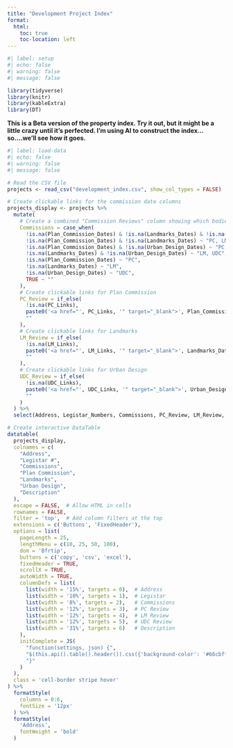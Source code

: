 ```yaml
---
title: "Development Project Index"
format: 
  html:
    toc: true
    toc-location: left
---
```

```r
#| label: setup
#| echo: false
#| warning: false
#| message: false

library(tidyverse)
library(knitr)
library(kableExtra)
library(DT)
```

**This is a Beta version of the property index. Try it out, but it might be a little crazy until it's perfected. I'm using AI to construct the index...so....we'll see how it goes.**


```r
#| label: load-data
#| echo: false
#| warning: false
#| message: false

# Read the CSV file
projects <- read_csv("development_index.csv", show_col_types = FALSE)

# Create clickable links for the commission date columns
projects_display <- projects %>%
  mutate(
    # Create a combined "Commission Reviews" column showing which bodies reviewed it
    Commissions = case_when(
      !is.na(Plan_Commission_Dates) & !is.na(Landmarks_Dates) & !is.na(Urban_Design_Dates) ~ "PC, LM, UDC",
      !is.na(Plan_Commission_Dates) & !is.na(Landmarks_Dates) ~ "PC, LM",
      !is.na(Plan_Commission_Dates) & !is.na(Urban_Design_Dates) ~ "PC, UDC",
      !is.na(Landmarks_Dates) & !is.na(Urban_Design_Dates) ~ "LM, UDC",
      !is.na(Plan_Commission_Dates) ~ "PC",
      !is.na(Landmarks_Dates) ~ "LM",
      !is.na(Urban_Design_Dates) ~ "UDC",
      TRUE ~ ""
    ),
    # Create clickable links for Plan Commission
    PC_Review = if_else(
      !is.na(PC_Links),
      paste0('<a href="', PC_Links, '" target="_blank">', Plan_Commission_Dates, '</a>'),
      ""
    ),
    # Create clickable links for Landmarks
    LM_Review = if_else(
      !is.na(LM_Links),
      paste0('<a href="', LM_Links, '" target="_blank">', Landmarks_Dates, '</a>'),
      ""
    ),
    # Create clickable links for Urban Design
    UDC_Review = if_else(
      !is.na(UDC_Links),
      paste0('<a href="', UDC_Links, '" target="_blank">', Urban_Design_Dates, '</a>'),
      ""
    )
  ) %>%
  select(Address, Legistar_Numbers, Commissions, PC_Review, LM_Review, UDC_Review, Description)

# Create interactive DataTable
datatable(
  projects_display,
  colnames = c(
    "Address",
    "Legistar #",
    "Commissions",
    "Plan Commission",
    "Landmarks",
    "Urban Design",
    "Description"
  ),
  escape = FALSE,  # Allow HTML in cells
  rownames = FALSE,
  filter = 'top',  # Add column filters at the top
  extensions = c('Buttons', 'FixedHeader'),
  options = list(
    pageLength = 25,
    lengthMenu = c(10, 25, 50, 100),
    dom = 'Bfrtip',
    buttons = c('copy', 'csv', 'excel'),
    fixedHeader = TRUE,
    scrollX = TRUE,
    autoWidth = TRUE,
    columnDefs = list(
      list(width = '15%', targets = 0),  # Address
      list(width = '10%', targets = 1),  # Legistar
      list(width = '8%', targets = 2),   # Commissions
      list(width = '12%', targets = 3),  # PC Review
      list(width = '12%', targets = 4),  # LM Review
      list(width = '12%', targets = 5),  # UDC Review
      list(width = '31%', targets = 6)   # Description
    ),
    initComplete = JS(
      "function(settings, json) {",
      "$(this.api().table().header()).css({'background-color': '#66cbff', 'color': '#000'});",
      "}"
    )
  ),
  class = 'cell-border stripe hover'
) %>%
  formatStyle(
    columns = 0:6,
    fontSize = '12px'
  ) %>%
  formatStyle(
    'Address',
    fontWeight = 'bold'
  )


```


